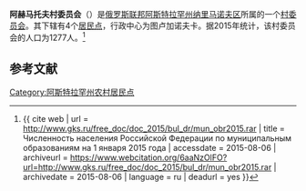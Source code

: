 {{Infobox Settlement
| official_name = 阿赫马托夫村委员会
| native_name = Ахматовский сельсовет
| settlement_type = [[村委员会|村委员会]]
| subdivision_type = [[国家|国家]]
| subdivision_type1 = [[俄罗斯行政区划|州]]
| subdivision_type2 = [[区_(苏联)|区]]
| subdivision_name = {{RUS}}
| subdivision_name1 = [[阿斯特拉罕州|阿斯特拉罕州]]
| subdivision_name2 = [[纳里马诺夫区|纳里马诺夫区]]
| seat_type = 行政中心
| seat = 图卢加诺夫卡
| population_as_of=2015
| population_footnotes = <ref name=stat />
| population_total = 1277
| coordinates_display = inline,title
| latd = 46 | latm = 31 | lats = 27 | latNS = N
| longd = 48 | longm = 05 | longs = 21 | longEW = E
| timezone = [[萨马拉时间|MSK+1]]
| utc_offset = +4
| blank_name = [[俄罗斯市政土地区划代码|OKTMO编码]]
| blank_info = [http://classif.spb.ru/classificators/view/tma.php?st=A&kr=1&kod=12640406 12640406]
}}
'''阿赫马托夫村委员会'''（{{lang-ru|Ахматовский сельсовет}}）是[[俄罗斯联邦|俄罗斯联邦]][[阿斯特拉罕州|阿斯特拉罕州]][[纳里马诺夫区|纳里马诺夫区]]所属的一个[[村委员会|村委员会]]。其下辖有4个[[居民点|居民点]]，行政中心为图卢加诺夫卡。据2015年统计，该村委员会的人口为1277人。<ref name=stat>{{ cite web | url = http://www.gks.ru/free_doc/doc_2015/bul_dr/mun_obr2015.rar | title = Численность населения Российской Федерации по муниципальным образованиям на 1 января 2015 года | accessdate = 2015-08-06 | archiveurl = https://www.webcitation.org/6aaNzOlFO?url=http://www.gks.ru/free_doc/doc_2015/bul_dr/mun_obr2015.rar | archivedate = 2015-08-06 | language = ru | deadurl = yes }}</ref>

== 参考文献 ==
{{reflist}}

{{Russia-stub}}

[[Category:阿斯特拉罕州农村居民点|Category:阿斯特拉罕州农村居民点]]